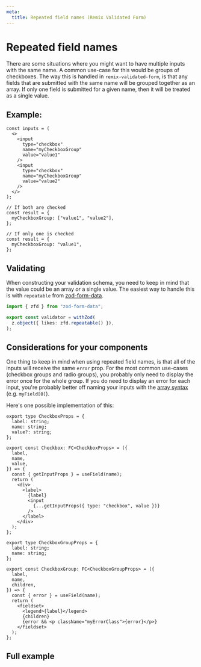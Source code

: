 ```yaml
---
meta:
  title: Repeated field names (Remix Validated Form)
---
```




# Repeated field names

There are some situations where you might want to have multiple inputs with the same name.
A common use-case for this would be groups of checkboxes.
The way this is handled in `remix-validated-form`,
is that any fields that are submitted with the same name will be grouped together as an array.
If only one field is submitted for a given name, then it will be treated as a single value.

## Example:

```tsx
const inputs = (
  <>
    <input
      type="checkbox"
      name="myCheckboxGroup"
      value="value1"
    />
    <input
      type="checkbox"
      name="myCheckboxGroup"
      value="value2"
    />
  </>
);

// If both are checked
const result = {
  myCheckboxGroup: ["value1", "value2"],
};

// If only one is checked
const result = {
  myCheckboxGroup: "value1",
};
```

## Validating

When constructing your validation schema, you need to keep in mind that
the value could be an array _or_ a single value.
The easiest way to handle this is with `repeatable` from [zod-form-data](/zod-form-data).

```ts
import { zfd } from "zod-form-data";

export const validator = withZod(
  z.object({ likes: zfd.repeatable() }),
);
```

## Considerations for your components

One thing to keep in mind when using repeated field names,
is that all of the inputs will receive the same `error` prop.
For the most common use-cases (checkbox groups and radio groups),
you probably only need to display the error once for the whole group.
If you do need to display an error for each input,
you're probably better off naming your inputs with the [array syntax](/arrays-and-nested)
(e.g. `myField[0]`).

Here's one possible implementation of this:

```tsx
export type CheckboxProps = {
  label: string;
  name: string;
  value?: string;
};

export const Checkbox: FC<CheckboxProps> = ({
  label,
  name,
  value,
}) => {
  const { getInputProps } = useField(name);
  return (
    <div>
      <label>
        {label}
        <input
          {...getInputProps({ type: "checkbox", value })}
        />
      </label>
    </div>
  );
};

export type CheckboxGroupProps = {
  label: string;
  name: string;
};

export const CheckboxGroup: FC<CheckboxGroupProps> = ({
  label,
  name,
  children,
}) => {
  const { error } = useField(name);
  return (
    <fieldset>
      <legend>{label}</legend>
      {children}
      {error && <p className="myErrorClass">{error}</p>}
    </fieldset>
  );
};
```

## Full example

<CodeExample>
  <Demo />

```tsx file=~/examples/checkboxGroups.tsx

```

</CodeExample>
